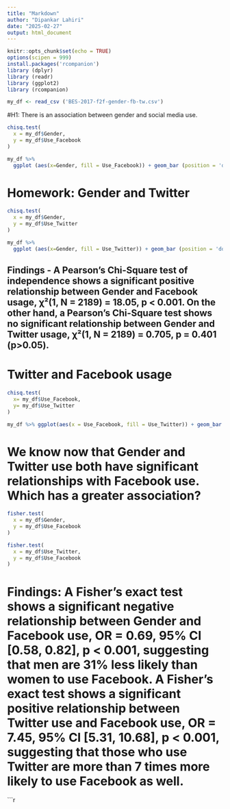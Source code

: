 ```yaml
---
title: "Markdown"
author: "Dipankar Lahiri"
date: "2025-02-27"
output: html_document
---
```


```r
knitr::opts_chunk$set(echo = TRUE)
options(scipen = 999)
install.packages('rcompanion')
library (dplyr)
library (readr)
library (ggplot2)
library (rcompanion)

my_df <- read_csv ('BES-2017-f2f-gender-fb-tw.csv')

```

#H1: There is an association between gender and social media use.

``` r

chisq.test(
  x = my_df$Gender,
  y = my_df$Use_Facebook
)

```


``` r

my_df %>%
  ggplot (aes(x=Gender, fill = Use_Facebook)) + geom_bar (position = 'dodge')


```

# Homework: Gender and Twitter

``` r
chisq.test(
  x = my_df$Gender,
  y = my_df$Use_Twitter
)
```


``` r
my_df %>%
  ggplot (aes(x=Gender, fill = Use_Twitter)) + geom_bar (position = 'dodge')

```

## Findings - A Pearson’s Chi-Square test of independence shows a significant positive relationship between Gender and Facebook usage, χ²(1, N = 2189) = 18.05, p < 0.001. On the other hand, a Pearson’s Chi-Square test shows no significant relationship between Gender and Twitter usage, χ²(1, N = 2189) = 0.705, p = 0.401 (p>0.05).

# Twitter and Facebook usage

```r
chisq.test(
  x= my_df$Use_Facebook,
  y= my_df$Use_Twitter
)

my_df %>% ggplot(aes(x = Use_Facebook, fill = Use_Twitter)) + geom_bar (position = 'dodge')

```
# We know now that Gender and Twitter use both have significant relationships with Facebook use. Which has a greater association? 

```r
fisher.test(
  x = my_df$Gender,
  y = my_df$Use_Facebook
)

fisher.test(
  x = my_df$Use_Twitter,
  y = my_df$Use_Facebook
)
```

# Findings: A Fisher's exact test shows a significant negative relationship between Gender and Facebook use, OR = 0.69, 95% CI [0.58, 0.82], p < 0.001, suggesting that men are 31% less likely than women to use Facebook. A Fisher's exact test shows a significant positive relationship between Twitter use and Facebook use, OR = 7.45, 95% CI [5.31, 10.68], p < 0.001, suggesting that those who use Twitter are more than 7 times more likely to use Facebook as well.

```r



